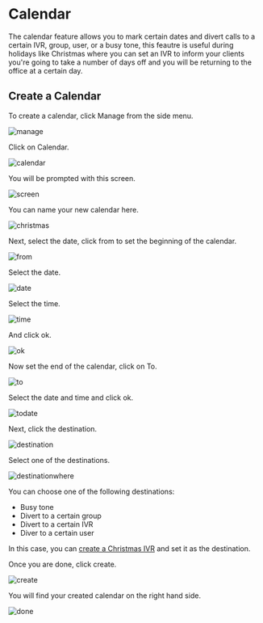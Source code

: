 # Calendar

The calendar feature allows you to mark certain dates and divert calls to a certain IVR, group, user, or a busy tone, this feautre is useful during holidays like Christmas where you can set an IVR to inform your clients you're going to take a number of days off and you will be returning to the office at a certain day.

## Create a Calendar  

To create a calendar, click Manage from the side menu.

![manage](https://i.imgur.com/Ol6WdsZ.jpg)

Click on Calendar.

![calendar](https://i.imgur.com/Zn6irgu.jpg)

You will be prompted with this screen.

![screen](https://i.imgur.com/niqwapt.jpg)

You can name your new calendar here.

![christmas](https://i.imgur.com/6B6Iudm.jpg)

Next, select the date, click from to set the beginning of the calendar.

![from](https://i.imgur.com/Nmwmn6x.jpg)

Select the date.

![date](https://i.imgur.com/an9vWWt.jpg)

Select the time.

![time](https://i.imgur.com/GdiJaOs.jpg)

And click ok.

![ok](https://i.imgur.com/7ZTvuBy.jpg)

Now set the end of the calendar, click on To.

![to](https://i.imgur.com/ZRNUpl4.jpg)

Select the date and time and click ok.

![todate](https://i.imgur.com/hQ4QW2F.jpg)

Next, click the destination.

![destination](https://i.imgur.com/u7vLlVx.jpg)

Select one of the destinations.

![destinationwhere](https://i.imgur.com/IbpQxTT.jpg)

You can choose one of the following destinations:

- Busy tone
- Divert to a certain group
- Divert to a certain IVR
- Diver to a certain user

In this case, you can [create a Christmas IVR](https://docs.tonet.ai/auto_attendant#set-up-auto-attendant) and set it as the destination.

Once you are done, click create.

![create](https://i.imgur.com/boHtGsn.jpg)

You will find your created calendar on the right hand side.

![done](https://i.imgur.com/TiwfXSF.jpg)
